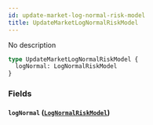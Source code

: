```yaml
---
id: update-market-log-normal-risk-model
title: UpdateMarketLogNormalRiskModel
---
```



No description

```graphql
type UpdateMarketLogNormalRiskModel {
  logNormal: LogNormalRiskModel
}
```


### Fields

#### `logNormal` ([`LogNormalRiskModel`](/docs/testnet/graphql/objects/log-normal-risk-model))






